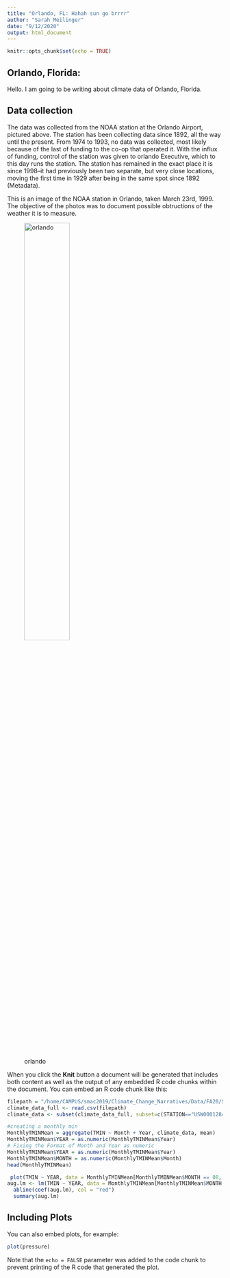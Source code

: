 ```yaml
---
title: "Orlando, FL: Hahah sun go brrrr"
author: "Sarah Meilinger"
date: "9/12/2020"
output: html_document
---
```



```r
knitr::opts_chunk$set(echo = TRUE)
```

## Orlando, Florida: 

Hello. I am going to be writing about climate data of Orlando, Florida.






<!-- read.csv(/home/CAMPUS/smac2019/Climate_Change_Narratives/Student_Folders/Meilinger/Orlando stuff.R) -->

## Data collection
The data was collected from the NOAA station at the Orlando Airport, pictured above. The station has been collecting data since 1892, all the way until the present. From 1974 to 1993, no data was collected, most likely because of the last of funding to the co-op that operated it. With the influx of funding, control of the station was given to orlando Executive, which to this day runs the station. The station has remained in the exact place it is since 1998--it had previously been two separate, but very close locations, moving the first time in 1929 after being in the same spot since 1892 (Metadata).  

This is an image of the NOAA station in Orlando, taken March 23rd, 1999. The objective of the photos was to document possible obtructions of the weather it is to measure.

![orlando](https://www.ncdc.noaa.gov/EdadsV2/api/ASOSStationPhotos/image/byhash/DE057C49AB3E1D5A61E2376C5ED947AA){width=50%}

When you click the **Knit** button a document will be generated that includes both content as well as the output of any embedded R code chunks within the document. You can embed an R code chunk like this:

```r
filepath = "/home/CAMPUS/smac2019/Climate_Change_Narratives/Data/FA20/Sarah_Orlando_Data.csv"
climate_data_full <- read.csv(filepath)
climate_data <- subset(climate_data_full, subset=c(STATION=="USW00012841"))

#creating a monthly min
MonthlyTMINMean = aggregate(TMIN ~ Month + Year, climate_data, mean)
MonthlyTMINMean$YEAR = as.numeric(MonthlyTMINMean$Year)
# Fixing the Format of Month and Year as numeric
MonthlyTMINMean$YEAR = as.numeric(MonthlyTMINMean$Year)
MonthlyTMINMean$MONTH = as.numeric(MonthlyTMINMean$Month)
head(MonthlyTMINMean)

 plot(TMIN ~ YEAR, data = MonthlyTMINMean[MonthlyTMINMean$MONTH == 08, ], pch= 20 , las = 1, xlim = c(1890, 2020), main = Months[08])
aug.lm <- lm(TMIN ~ YEAR, data = MonthlyTMINMean[MonthlyTMINMean$MONTH == 08, ])
  abline(coef(aug.lm), col = "red")
  summary(aug.lm)
```

## Including Plots

You can also embed plots, for example:

```r
plot(pressure)
```

Note that the `echo = FALSE` parameter was added to the code chunk to prevent printing of the R code that generated the plot.
